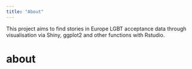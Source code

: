 ```yaml
---
title: "About"
---
```

 
This project aims to find stories in Europe LGBT acceptance data through visualisation via Shiny, ggplot2 and other functions with Rstudio.

# about

